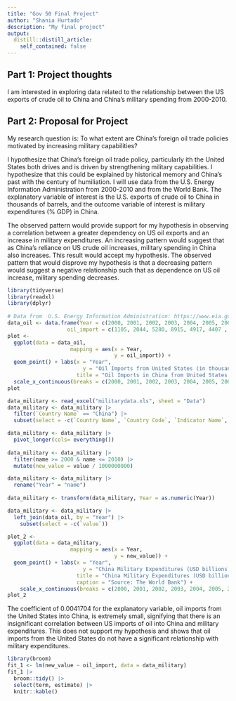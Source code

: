 ```yaml
---
title: "Gov 50 Final Project"
author: "Shania Hurtado"
description: "My final project"
output:
  distill::distill_article:
    self_contained: false
---
```




## Part 1: Project thoughts

I am interested in exploring data related to the relationship between the US exports of crude oil to China and China's military spending from 2000-2010. 

## Part 2: Proposal for Project

My research question is: To what extent are China's foreign oil trade policies motivated by increasing military capabilities?

I hypothesize that China's foreign oil trade policy, particularly ith the United States both drives and is driven by strengthening military capabilities. I hypothesize that this could be explained by historical memory and China's past with the century of humiliation. I will use data from the U.S. Energy Information Administration from 2000-2010 and from the World Bank. The explanatory variable of interest is the U.S. exports of crude oil to China in thousands of barrels, and the outcome variable of interest is military expenditures (% GDP) in China. 

The observed pattern would provide support for my hypothesis in observing a correlation between a greater dependency on US oil exports and an increase in military expenditures. An increasing pattern would suggest that as China's reliance on US crude oil increases, military spending in China also increases. This result would accept my hypothesis. The observed pattern that would disprove my hypothesis is that a decreasing pattern would suggest a negative relationship such that as dependence on US oil increase, military spending decreases. 


```r
library(tidyverse)
library(readxl)
library(dplyr)
 
# Data from  U.S. Energy Information Administration: https://www.eia.gov/dnav/pet/hist/LeafHandler.ashx?n=PET&s=MTTEXCH1&f=M
data_oil <- data.frame(Year = c(2000, 2001, 2002, 2003, 2004, 2005, 2006, 2007, 2008, 2009, 2010),
                   oil_import = c(1105, 2044, 5280, 8915, 4917, 4407 , 3986 , 4970 , 4875, 15954, 18894))
plot <- 
  ggplot(data = data_oil,
                    mapping = aes(x = Year,
                                  y = oil_import)) +
  geom_point() + labs(x = "Year",
                        y = "Oil Imports from United States (in thousand barrels)",
                      title = "Oil Imports in China from United States (in thousand barrels), 2000-2010", caption = "Source: U.S. Energy Information Administration") +
  scale_x_continuous(breaks = c(2000, 2001, 2002, 2003, 2004, 2005, 2006, 2007, 2008, 2009, 2010))
plot

data_military <- read_excel("militarydata.xls", sheet = "Data")
data_military <- data_military |>
  filter(`Country Name` == "China") |>
  subset(select = -c(`Country Name`, `Country Code`, `Indicator Name`, `Indicator Code`))

data_military <- data_military |>
  pivot_longer(cols= everything()) 
  
data_military <- data_military |>
  filter(name >= 2000 & name <= 2010) |>
  mutate(new_value = value / 1000000000)

data_military <- data_military |>
  rename("Year" = "name")
             
data_military <- transform(data_military, Year = as.numeric(Year))

data_military <- data_military |>
  left_join(data_oil, by = "Year") |>
    subset(select = -c(`value`))

plot_2 <- 
  ggplot(data = data_military,
                    mapping = aes(x = Year,
                                  y = new_value)) +
  geom_point() + labs(x = "Year",
                        y = "China Military Expenditures (USD billions)",
                      title = "China Military Expenditures (USD billions), 2000-2010",
                      caption = "Source: The World Bank") +
    scale_x_continuous(breaks = c(2000, 2001, 2002, 2003, 2004, 2005, 2006, 2007, 2008, 2009, 2010))
plot_2

```

The coefficient of 0.0041704 for the explanatory variable, oil imports from the United States into China, is extremely small, signifying that there is an insignificant correlation between US imports of oil into China and military expenditures. This does not support my hypothesis and shows that oil imports from the United States do not have a significant relationship with military expenditures. 

```r
library(broom)
fit_1 <- lm(new_value ~ oil_import, data = data_military)
fit_1 |>
  broom::tidy() |>
  select(term, estimate) |>  
  knitr::kable()

```